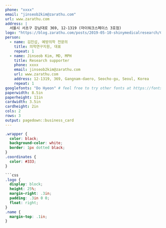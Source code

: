 ```yaml
---
phone: "xxxx"
email: "jinseob2kim@zarathu.com"
url: www.zarathu.com
address: |
  서울시 서초구 강남대로 369, 12-1319 (마이워크스페이스 3호점)
logo: "https://blog.zarathu.com/posts/2019-05-10-shinymedicalresearch/Color%20logo%20-%20no%20background.png"
person: 
  - name: 김진섭, 예방의학 전문의
    title: 의학연구지원, 대표
    repeat: 1
  - name: Jinseob Kim, MD, MPH
    title: Research supporter
    phone: xxxx
    email: jinseob2kim@zarathu.com
    url: www.zarathu.com
    address: 12-1319, 369, Gangnam-daero, Seocho-gu, Seoul, Korea
    repeat: 1
googlefonts: "Do Hyeon" # feel free to try other fonts at https://fonts.google.com
paperwidth: 8.5in
paperheight: 11in
cardwidth: 3.5in
cardheight: 2in
cols: 2
rows: 3
output: pagedown::business_card
---
```




<!-- if you prefer black text on white background, set eval=TRUE on the chunk below -->

```css
.wrapper {
  color: black;
  background-color: white;
  border: 1px dotted black;
}
.coordinates {
  color: #333;
}

```css
.logo {
  display: block;
  height: 25%;
  margin-right: .3in;
  padding: .3in 0 0;
  float: right;
}
.name {
  margin-top: .1in;
}
```


